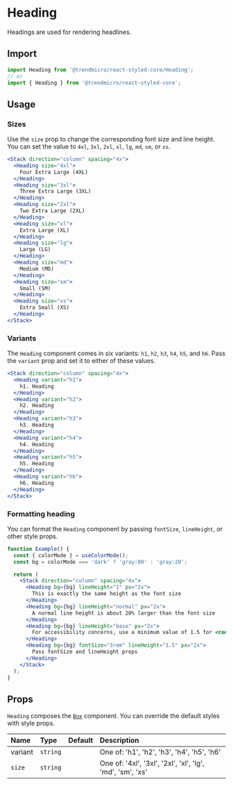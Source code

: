 # Heading

Headings are used for rendering headlines.

## Import

```js
import Heading from '@trendmicro/react-styled-core/Heading';
// or
import { Heading } from '@trendmicro/react-styled-core';
```

## Usage

### Sizes

Use the `size` prop to change the corresponding font size and line height. You can set the value to `4xl`, `3xl`, `2xl`, `xl`, `lg`, `md`, `sm`, or `xs`.

```jsx
<Stack direction="column" spacing="4x">
  <Heading size="4xl">
    Four Extra Large (4XL)
  </Heading>
  <Heading size="3xl">
    Three Extra Large (3XL)
  </Heading>
  <Heading size="2xl">
    Two Extra Large (2XL)
  </Heading>
  <Heading size="xl">
    Extra Large (XL)
  </Heading>
  <Heading size="lg">
    Large (LG)
  </Heading>
  <Heading size="md">
    Medium (MD)
  </Heading>
  <Heading size="sm">
    Small (SM)
  </Heading>
  <Heading size="xs">
    Extra Small (XS)
  </Heading>
</Stack>
```

### Variants

The `Heading` component comes in six variants: `h1`, `h2`, `h3`, `h4`, `h5`, and `h6`. Pass the `variant` prop and set it to either of these values.

```jsx
<Stack direction="column" spacing="4x">
  <Heading variant="h1">
    h1. Heading
  </Heading>
  <Heading variant="h2">
    h2. Heading
  </Heading>
  <Heading variant="h3">
    h3. Heading
  </Heading>
  <Heading variant="h4">
    h4. Heading
  </Heading>
  <Heading variant="h5">
    h5. Heading
  </Heading>
  <Heading variant="h6">
    h6. Heading
  </Heading>
</Stack>
```

### Formatting heading

You can format the `Heading` component by passing `fontSize`, `lineHeight`, or other style props.

```jsx
function Example() {
  const { colorMode } = useColorMode();
  const bg = colorMode === 'dark' ? 'gray:80' : 'gray:20';

  return (
    <Stack direction="column" spacing="4x">
      <Heading bg={bg} lineHeight="1" px="2x">
        This is exactly the same height as the font size
      </Heading>
      <Heading bg={bg} lineHeight="normal" px="2x">
        A normal line height is about 20% larger than the font size
      </Heading>
      <Heading bg={bg} lineHeight="base" px="2x">
        For accessibility concerns, use a minimum value of 1.5 for <code>line-height</code> for main paragraph content
      </Heading>
      <Heading bg={bg} fontSize="3rem" lineHeight="1.5" px="2x">
        Pass fontSize and lineHeight props
      </Heading>
    </Stack>
  );
}
```

## Props

`Heading` composes the [`Box`](./box) component. You can override the default styles with style props.

| Name | Type | Default | Description |
| :--- | :--- | :------ | :---------- |
| variant | `string` | | One of: 'h1', 'h2', 'h3', 'h4', 'h5', 'h6' |
| `size` | `string` | | One of: '4xl', '3xl', '2xl', 'xl', 'lg', 'md', 'sm', 'xs' |

